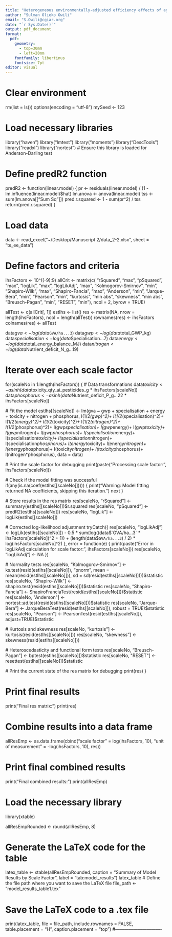 ```yaml
---
title: "Heterogeneous environmentally-adjusted efficiency effects of agro-ecological pest management transition and intensification: A latent class stochastic metafrontier approach"
author: "Sulman Olieko Owili"
email: "S.Owili@cgiar.org"
date: "`r Sys.Date()`"
output: pdf_document 
format:
  pdf:
    geometry:
      - top=30mm
      - left=20mm
    fontfamily: libertinus
    fontsize: 7pt
editor: visual
---
```


# Clear environment
rm(list = ls())
options(encoding = "utf-8")
mySeed <- 123

# Load necessary libraries
library("haven")
library("lmtest")
library("moments")
library("DescTools")
library("readxl")
library("nortest") # Ensure this library is loaded for Anderson-Darling test

# Define predR2 function
predR2  <- function(linear.model) {
  pr <- residuals(linear.model) / (1 - lm.influence(linear.model)$hat)
  lm.anova <- anova(linear.model)
  tss <- sum(lm.anova[["Sum Sq"]])
  pred.r.squared <- 1 - sum(pr^2) / tss
  return(pred.r.squared)
}

# Load data
data <- read_excel("~/Desktop/Manuscript 2/data_2-2.xlsx", sheet = "te_ee_data")

# Define factors and criteria
ihsFactors <- 10^((-9):9)
allCrit <- matrix(c( 
  "rSquared", "max", 
  "pSquared", "max",
  "logLik", "max",
  "logLikAdj", "max",
  "Kolmogorov-Smirnov", "min",
  "Shapiro-Wilk", "max",
  "Shapiro-Fancia", "max", 
  "Anderson", "min",
  "Jarque-Bera", "min",
  "Pearson", "min",
  "kurtosis", "min abs",
  "skewness", "min abs",
  "Breusch-Pagan", "min",
  "RESET", "min"), ncol = 2, byrow = TRUE)

allTest <- c(allCrit[, 1])
estIhs <- list()
res <- matrix(NA, nrow = length(ihsFactors), ncol = length(allTest))
rownames(res) <- ihsFactors
colnames(res) <- allTest

data$gva <- log(data$`GVA/ha...3`)
data$gwp <- log(data$total_GWP_kg)
data$specialisation <- log(data$Specialisation...7)
data$energy <- log(data$total_energy_balance_MJ)
data$nitrogen <- log(data$Nutrient_deficit_N_g...19)

# Iterate over each scale factor
for(scaleNo in 1:length(ihsFactors)) {
  # Data transformations
  data$toxicity <- asinh(data$toxicity_qty_ai_pesticides_g * ihsFactors[scaleNo])
  data$phosphorus <- asinh(data$Nutrient_deficit_P_g...22 * ihsFactors[scaleNo])
  
  # Fit the model
  estIhs[[scaleNo]] <- lm(gva ~ gwp + specialisation + energy + toxicity + nitrogen + phosphorus, 
                          I(1/2*(gwp)^2)+
                            I(1/2*(specialisation)^2)+
                            I(1/2*(energy)^2)+
                            I(1/2*(toxicity)^2)+
                            I(1/2*(nitrogen)^2)+
                            I(1/2*(phosphorus)^2)+
                            I(gwp*specialisation)+
                            I(gwp*energy)+
                            I(gwp*toxicity)+
                            I(gwp*nitrogen)+
                            I(gwp*phosphorus)+
                            I(specialisation*energy)+
                            I(specialisation*toxicity)+
                            I(specialisation*nitrogen)+
                            I(specialisation*phosphorus)+
                            I(energy*toxicity)+
                            I(energy*nitrogen)+
                            I(energy*phosphorus)+
                            I(toxicity*nitrogen)+
                            I(toxicity*phosphorus)+
                            I(nitrogen*phosphorus),
                          data = data)
  
  # Print the scale factor for debugging
  print(paste("Processing scale factor:", ihsFactors[scaleNo]))
  
  # Check if the model fitting was successful
  if(any(is.na(coef(estIhs[[scaleNo]])))) {
   print("Warning: Model fitting returned NA coefficients, skipping this iteration.")
    next
  }
  
  # Store results in the res matrix
  res[scaleNo, "rSquared"] <- summary(estIhs[[scaleNo]])$r.squared
  res[scaleNo, "pSquared"] <- predR2(estIhs[[scaleNo]])
  res[scaleNo, "logLik"] <- logLik(estIhs[[scaleNo]])
  
  # Corrected log-likelihood adjustment
  tryCatch({
    res[scaleNo, "logLikAdj"] <- logLik(estIhs[[scaleNo]]) - 
      0.5 * sum(log((data$`GVA/ha...3` * ihsFactors[scaleNo])^2 + 1)) +
      (length(data$`GVA/ha...3`) / 2) * log(ihsFactors[scaleNo]^2)
  }, error = function(e) {
    print(paste("Error in logLikAdj calculation for scale factor:", ihsFactors[scaleNo]))
    res[scaleNo, "logLikAdj"] <- NA
  })
  
  # Normality tests
  res[scaleNo, "Kolmogorov-Smirnov"] <- ks.test(resid(estIhs[[scaleNo]]), "pnorm", mean = mean(resid(estIhs[[scaleNo]])), sd = sd(resid(estIhs[[scaleNo]])))$statistic
  res[scaleNo, "Shapiro-Wilk"] <- shapiro.test(resid(estIhs[[scaleNo]]))$statistic
  res[scaleNo, "Shapiro-Fancia"] <- ShapiroFranciaTest(resid(estIhs[[scaleNo]]))$statistic
  res[scaleNo, "Anderson"] <- nortest::ad.test(resid(estIhs[[scaleNo]]))$statistic
  res[scaleNo, "Jarque-Bera"] <- JarqueBeraTest(resid(estIhs[[scaleNo]]), robust = TRUE)$statistic
  res[scaleNo, "Pearson"] <- PearsonTest(resid(estIhs[[scaleNo]]), adjust=TRUE)$statistic
  
  # Kurtosis and skewness
  res[scaleNo, "kurtosis"] <- kurtosis(resid(estIhs[[scaleNo]]))
  res[scaleNo, "skewness"] <- skewness(resid(estIhs[[scaleNo]]))
  
  # Heteroscedasticity and functional form tests
  res[scaleNo, "Breusch-Pagan"] <- bptest(estIhs[[scaleNo]])$statistic
  res[scaleNo, "RESET"] <- resettest(estIhs[[scaleNo]])$statistic
  
  # Print the current state of the res matrix for debugging
  print(res)
}

# Print final results
print("Final res matrix:")
print(res)

# Combine results into a data frame
allResEmp <- as.data.frame(cbind("scale factor" = log(ihsFactors, 10), 
                                 "unit of measurement" = -log(ihsFactors, 10), res))

# Print final combined results
print("Final combined results:")
print(allResEmp)

# Load the necessary library
library(xtable)

allResEmpRounded <- round(allResEmp, 8)

# Generate the LaTeX code for the table
latex_table <- xtable(allResEmpRounded, 
                      caption = "Summary of Model Results by Scale Factor", 
                      label = "tab:model_results")
latex_table
# Define the file path where you want to save the LaTeX file
file_path <- "model_results_table1.tex"

# Save the LaTeX code to a .tex file
print(latex_table, 
      file = file_path, 
      include.rownames = FALSE, 
      table.placement = "H", 
      caption.placement = "top")
#-------------------------------
